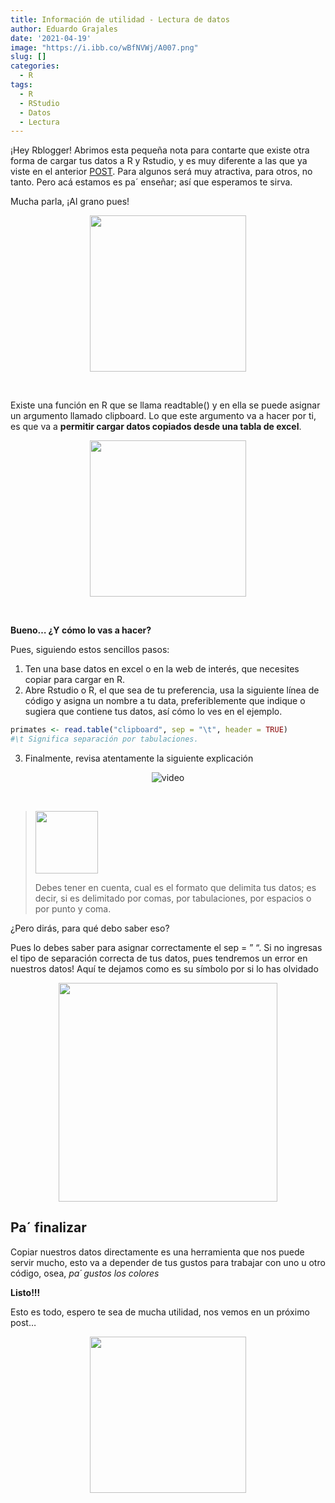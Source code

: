 ```yaml
---
title: Información de utilidad - Lectura de datos
author: Eduardo Grajales
date: '2021-04-19'
image: "https://i.ibb.co/wBfNVWj/A007.png"
slug: []
categories:
  - R
tags:
  - R
  - RStudio
  - Datos
  - Lectura
---
```


¡Hey Rblogger! Abrimos esta pequeña nota para contarte que existe otra forma de cargar tus datos a R y Rstudio, y es muy diferente a las que ya viste en el anterior [POST](https://rbiologos.github.io/blog/a006/). Para algunos será muy atractiva, para otros, no tanto. Pero acá estamos es pa´ enseñar; así que esperamos te sirva.

Mucha parla, ¡Al grano pues!

<center>
![](https://i.ibb.co/F7xpBq3/1.gif){width="250"}
</center><br>

Existe una función en R que se llama <res>readtable()</res> y en ella se puede asignar un argumento llamado <res>clipboard</res>. Lo que este argumento va a hacer por ti, es que va a **permitir cargar datos copiados desde una tabla de excel**. 

<center>
![](https://i.ibb.co/txYRqqK/boom.gif){width="250"}
</center><br>

**Bueno... ¿Y cómo lo vas a hacer?** 

Pues, siguiendo estos sencillos pasos:

1. Ten una base datos en excel o en la web de interés, que necesites copiar para cargar en R.
2. Abre Rstudio o R, el que sea de tu preferencia, usa la siguiente línea de código y asigna un nombre a tu data, preferiblemente que indique o sugiera que contiene tus datos, así cómo lo ves en el ejemplo.

```r
primates <- read.table("clipboard", sep = "\t", header = TRUE)
#\t Significa separación por tabulaciones.
```

3. Finalmente, revisa atentamente la siguiente explicación

<center>
<img src="https://i.ibb.co/wNYyLj6/video-1.gif" alt="video" border="0" class="responsive">
</center><br>

<blockquote>
![](https://i.ibb.co/Wkj4z61/alerta.gif){width="100"}

Debes tener en cuenta, cual es el formato que delimita tus datos; es decir, si es delimitado por comas, por tabulaciones, por espacios o por punto y coma.
</blockquote>

¿Pero dirás, para qué debo saber eso?

Pues lo debes saber para asignar correctamente el <res>sep = " "</res>. Si no ingresas el tipo de separación correcta de tus datos, pues tendremos un error en nuestros datos! Aquí te dejamos como es su símbolo por si lo has olvidado

<center>
![](https://i.ibb.co/5RQGvr6/sep.jpg){width="350"}
</center>

## Pa´ finalizar

Copiar nuestros datos directamente es una herramienta que nos puede servir mucho, esto va a depender de tus gustos para trabajar con uno u otro código, osea, *pa´ gustos los colores*

**Listo!!!**

Esto es todo, espero te sea de mucha utilidad, nos vemos en un próximo post...

<center>
![](https://i.ibb.co/Z1DwJPQ/bye.gif){width="250"}
</center>
